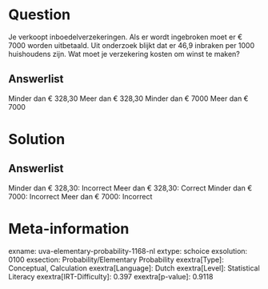 Question
========

Je verkoopt inboedelverzekeringen. Als er wordt ingebroken moet er €
7000 worden uitbetaald. Uit onderzoek blijkt dat er 46,9 inbraken per
1000 huishoudens zijn. Wat moet je verzekering kosten om winst te maken?

Answerlist
----------

Minder dan € 328,30
Meer dan € 328,30
Minder dan € 7000
Meer dan € 7000

Solution
========

Answerlist
----------

Minder dan € 328,30: Incorrect
Meer dan € 328,30: Correct
Minder dan € 7000: Incorrect
Meer dan € 7000: Incorrect

Meta-information
================
exname: uva-elementary-probability-1168-nl
extype: schoice
exsolution: 0100
exsection: Probability/Elementary Probability 
exextra[Type]: Conceptual, Calculation
exextra[Language]: Dutch
exextra[Level]: Statistical Literacy
exextra[IRT-Difficulty]: 0.397
exextra[p-value]: 0.9118
